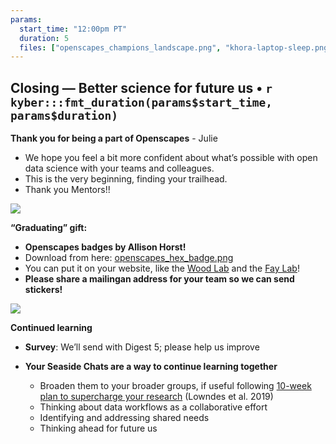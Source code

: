 ```yaml
---
params: 
  start_time: "12:00pm PT"
  duration: 5
  files: ["openscapes_champions_landscape.png", "khora-laptop-sleep.png"]
---
```


## Closing --- Better science for future us • `r kyber:::fmt_duration(params$start_time, params$duration)`

**Thank you for being a part of Openscapes** - Julie 

- We hope you feel a bit more confident about what's possible with open data science with your teams and colleagues. 
- This is the very beginning, finding your trailhead.
- Thank you Mentors!!

![](openscapes_champions_landscape.png)

**"Graduating" gift:**

  -   **Openscapes badges by Allison Horst!**
  -   Download from here: [openscapes_hex_badge.png](https://github.com/Openscapes/how_we_work/blob/main/openscapes_hex_badge.png)
  -   You can put it on your website, like the [Wood Lab](https://chelsealwood.com/research/) and the [Fay Lab](https://thefaylab.github.io/lab-manual/index.html)!
 -   **Please share a mailingan address for your team so we can send stickers!**

![](khora-laptop-sleep.png)

**Continued learning**

-   **Survey**: We'll send with Digest 5; please help us improve

-   **Your Seaside Chats are a way to continue learning together**
    -   Broaden them to your broader groups, if useful following [10-week plan to supercharge your research](https://www.nature.com/articles/d41586-019-03335-4) (Lowndes et al. 2019)
    -   Thinking about data workflows as a collaborative effort
    -   Identifying and addressing shared needs
    -   Thinking ahead for future us
